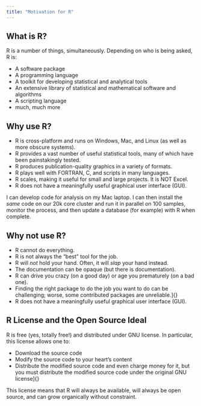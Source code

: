 ```yaml
---
title: "Motivation for R"
---
```


## What is R?

R is a number of things, simultaneously. Depending on who is being asked, R is:

- A software package
- A programming language
- A toolkit for developing statistical and analytical tools
- An extensive library of statistical and mathematical software and algorithms
- A scripting language
- much, much more

## Why use R?

- R is cross-platform and runs on Windows, Mac, and Linux (as well as
    more obscure systems).
- R provides a vast number of useful statistical tools, many of which
    have been painstakingly tested.
- R produces publication-quality graphics in a variety of formats.
- R plays well with FORTRAN, C, and scripts in many languages.
- R scales, making it useful for small and large projects. It is NOT
    Excel.
- R does not have a meaningfully useful graphical user interface (GUI).

I can develop code for analysis on my Mac laptop. I can
then install the *same* code on our 20k core cluster and run it in
parallel on 100 samples, monitor the process, and then update a database (for example)
with R when complete.

## Why not use R?

- R cannot do everything.
- R is not always the “best” tool for the job.
- R will *not* hold your hand. Often, it will *slap* your hand instead.
- The documentation can be opaque (but there is documentation).
- R can drive you crazy (on a good day) or age you prematurely (on a
    bad one).
- Finding the right package to do the job you want to do can be
    challenging; worse, some contributed packages are unreliable.]{}
- R does not have a meaningfully useful graphical user interface (GUI).

## R License and the Open Source Ideal

R is free (yes, totally free!) and distributed under GNU license. In particular, this license allows one to:

- Download the source code
- Modify the source code to your heart’s content
- Distribute the modified source code and even charge
    money for it, but you must distribute the modified source code
    under the original GNU license]{}

This license means that R will always be
available, will always be open source, and can grow organically without
constraint.
